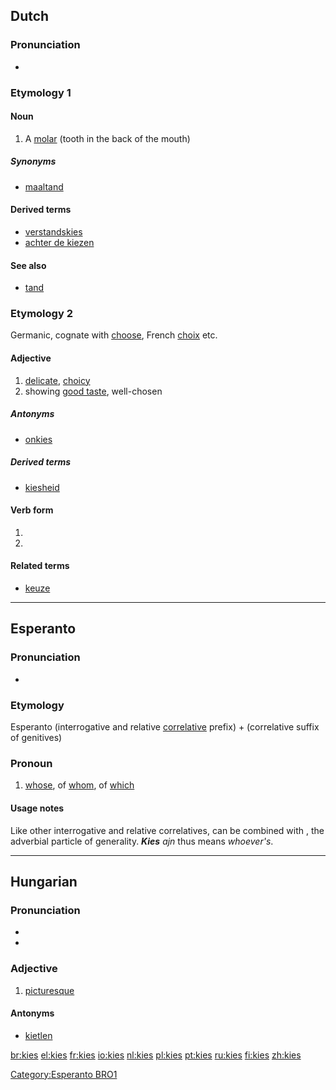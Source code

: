 {{also|Kies}}
==Dutch==

===Pronunciation===
* {{IPA|lang=nl|/kiːs/}}

===Etymology 1===
{{rfe|lang=nl}}

====Noun====
{{nl-noun|g=m|kiezen}}

# A [[molar]] (tooth in the back of the mouth)

=====Synonyms=====
* [[maaltand]]

====Derived terms====
* [[verstandskies]] {{m|f}}
* [[achter de kiezen]]

====See also====
* [[tand]]

===Etymology 2===
Germanic, cognate with [[choose]], French [[choix]] etc.

====Adjective====
{{nl-adj|sup=meest kies}}

# [[delicate]], [[choicy]]
# showing [[good taste]], well-chosen

=====Antonyms=====
* [[onkies]]

=====Derived terms=====
* [[kiesheid]]

====Verb form====
{{infl|nl|verb form}}

# {{form of|present imperfect singular|[[kiezen]]}}
# {{form of|imperative|kiezen}}

====Related terms====
* [[keuze]]

----

==Esperanto==

===Pronunciation===
* {{IPA|lang=eo|/'kɪɛs/}}

===Etymology===
Esperanto {{term|ki-|lang=eo}} (interrogative and relative [[:Category:Esperanto correlatives|correlative]] prefix) + {{term|-es|lang=eo}} (correlative suffix of genitives)

===Pronoun===
{{infl|eo|correlative|interrogative and relative correlative of genitives||plural|kies|accusative singular|kies|accusative plural|kies}}

# [[whose]], of [[whom]], of [[which]]

====Usage notes====
Like other interrogative and relative correlatives, {{term|kies}} can be combined with {{term|ajn}}, the adverbial particle of generality. '''''Kies''' ajn'' thus means ''whoever's''.

[[Category:Esperanto BRO1]]

----

==Hungarian==

===Pronunciation===
* {{IPA|/ˈkiɛʃ/|lang=hu}}
* {{hyphenation|ki|es}}

===Adjective===
{{hu-adj|ebb}}

# {{archaic|lang=hu}} [[picturesque]]

====Antonyms====
* [[kietlen]]

[[br:kies]]
[[el:kies]]
[[fr:kies]]
[[io:kies]]
[[nl:kies]]
[[pl:kies]]
[[pt:kies]]
[[ru:kies]]
[[fi:kies]]
[[zh:kies]]